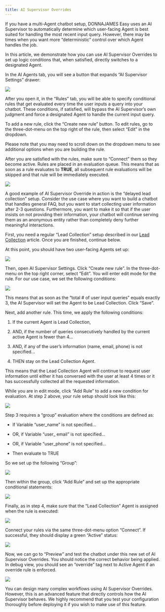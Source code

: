 ```yaml
---
title: AI Supervisor Overrides
---
```


If you have a multi-Agent chatbot setup, DONNAJAMES Easy uses an AI Supervisor to automatically
determine which user-facing Agent is best suited for handling the most recent input query.
However, there may be times when you want more “deterministic” control over which Agent handles
the job.

In this article, we demonstrate how you can use AI Supervisor Overrides to set up logic conditions
that, when satisfied, directly switches to a designated Agent.

In the AI Agents tab, you will see a button that expands “AI Supervisor Settings” drawer:

<Frame>
  <img src="/images/supervisor-overrides-1.png" />
</Frame>

After you open it, in the “Rules” tab, you will be able to specify conditional rules that get
evaluated every time the user inputs a query into your chatbot. These conditions, if satisfied,
will bypass the AI Supervisor’s own judgment and force a designated Agent to handle the current
input query.

To add a new rule, click the “Create new rule” button. To edit rules, go to the three-dot-menu
on the top right of the rule, then select “Edit” in the dropdown.

<Note>
  Please note that you may need to scroll down on the dropdown menu to see additional options when
  you are building the rule.
</Note>

After you are satisfied with the rules, make sure to “Connect” them so they become active. Rules
are placed in an evaluation queue. This means that as soon as a rule evaluates to **TRUE**, all
subsequent rule evaluations will be skipped and that rule will be immediately executed.

<Frame>
  <img src="/images/supervisor-overrides-2.png" />
</Frame>

A good example of AI Supervisor Override in action is the “delayed lead collection” setup. Consider
the use case where you want to build a chatbot that handles general FAQ, but you want to start collecting
user information after 2-3 questions. Furthermore, you want to make it so that if the user insists on
not providing their information, your chatbot will continue serving them as an anonymous entity rather
than completely deny further meaningful interactions.

First, you need a regular “Lead Collection” setup described in our [Lead Collection](/lead-collection) article. Once you
are finished, continue below.

At this point, you should have two user-facing Agents set up:

<Frame>
  <img src="/images/supervisor-overrides-3.png" />
</Frame>

Then, open AI Supervisor Settings. Click “Create new rule”. In the three-dot-menu on the top right corner,
select “Edit”. You will enter edit mode for the rule. For our use case, we set the following conditions:

<Frame>
  <img src="/images/supervisor-overrides-5.png" />
</Frame>

This means that as soon as the “total # of user input queries” equals exactly 3, the AI Supervisor will set
the Agent to be Lead Collection. Click “Save”.

Next, add another rule. This time, we apply the following conditions:

1. If the current Agent is Lead Collection,

2. AND, if the number of queries consecutively handled by the current active Agent is fewer than 4...

3. AND, if any of the user’s information (name, email, phone) is not specified...

4. THEN stay on the Lead Collection Agent.

This means that the Lead Collection Agent will continue to request user information until either it has conversed
with the user at least 4 times or it has successfully collected all the requested information.

While you are in edit mode, click “Add Rule” to add a new condition for evaluation. At step 2 above, your rule
setup should look like this:

<Frame>
  <img src="/images/supervisor-overrides-6.png" />
</Frame>

Step 3 requires a “group” evaluation where the conditions are defined as:

* If Variable “user\_name” is not specified...

* OR, if Variable “user\_ email” is not specified...

* OR, if Variable “user\_phone” is not specified...

* Then evaluate to TRUE

So we set up the following “Group”:

<Frame>
  <img src="/images/supervisor-overrides-7.png" />
</Frame>

Then within the group, click “Add Rule” and set up the appropriate conditional statements:

<Frame>
  <img src="/images/supervisor-overrides-8.png" />
</Frame>

Finally, as in step 4, make sure that the “Lead Collection” Agent is assigned when the rule is executed:

<Frame>
  <img src="/images/supervisor-overrides-9.png" />
</Frame>

Connect your rules via the same three-dot-menu option “Connect”. If successful, they should display a green
“Active” status:

<Frame>
  <img src="/images/supervisor-overrides-10.png" />
</Frame>

Now, we can go to “Preview” and test the chatbot under this new set of AI Supervisor Overrides. You should notice
the correct behavior being applied. In debug view, you should see an “override” tag next to Active Agent if an override
rule is enforced.

<Frame>
  <img src="/images/supervisor-overrides-11.png" />
</Frame>

You can design many complex workflows using AI Supervisor Overrides. However, this is an advanced feature that directly
controls how the AI Supervisor behaves. We highly recommend that you test your configuration thoroughly before deploying
it if you wish to make use of this feature.